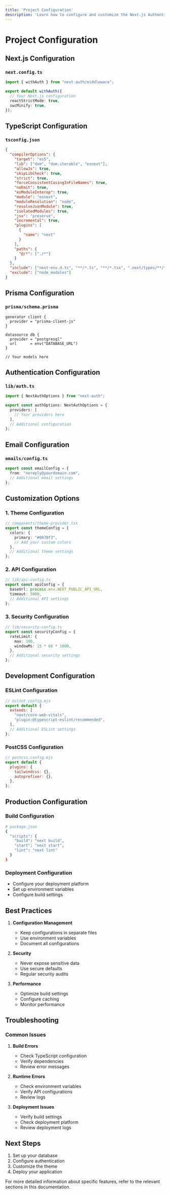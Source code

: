 ```yaml
---
title: 'Project Configuration'
description: 'Learn how to configure and customize the Next.js Authentication Starter project'
---
```


# Project Configuration

## Next.js Configuration

### `next.config.ts`
```typescript
import { withAuth } from "next-auth/middleware";

export default withAuth({
  // Your Next.js configuration
  reactStrictMode: true,
  swcMinify: true,
});
```

## TypeScript Configuration

### `tsconfig.json`
```json
{
  "compilerOptions": {
    "target": "es5",
    "lib": ["dom", "dom.iterable", "esnext"],
    "allowJs": true,
    "skipLibCheck": true,
    "strict": true,
    "forceConsistentCasingInFileNames": true,
    "noEmit": true,
    "esModuleInterop": true,
    "module": "esnext",
    "moduleResolution": "node",
    "resolveJsonModule": true,
    "isolatedModules": true,
    "jsx": "preserve",
    "incremental": true,
    "plugins": [
      {
        "name": "next"
      }
    ],
    "paths": {
      "@/*": ["./*"]
    }
  },
  "include": ["next-env.d.ts", "**/*.ts", "**/*.tsx", ".next/types/**/*.ts"],
  "exclude": ["node_modules"]
}
```

## Prisma Configuration

### `prisma/schema.prisma`
```prisma
generator client {
  provider = "prisma-client-js"
}

datasource db {
  provider = "postgresql"
  url      = env("DATABASE_URL")
}

// Your models here
```

## Authentication Configuration

### `lib/auth.ts`
```typescript
import { NextAuthOptions } from "next-auth";

export const authOptions: NextAuthOptions = {
  providers: [
    // Your providers here
  ],
  // Additional configuration
};
```

## Email Configuration

### `emails/config.ts`
```typescript
export const emailConfig = {
  from: "noreply@yourdomain.com",
  // Additional email settings
};
```

## Customization Options

### 1. Theme Configuration
```typescript
// components/theme-provider.tsx
export const themeConfig = {
  colors: {
    primary: "#0070f3",
    // Add your custom colors
  },
  // Additional theme settings
};
```

### 2. API Configuration
```typescript
// lib/api-config.ts
export const apiConfig = {
  baseUrl: process.env.NEXT_PUBLIC_API_URL,
  timeout: 5000,
  // Additional API settings
};
```

### 3. Security Configuration
```typescript
// lib/security-config.ts
export const securityConfig = {
  rateLimit: {
    max: 100,
    windowMs: 15 * 60 * 1000,
  },
  // Additional security settings
};
```

## Development Configuration

### ESLint Configuration
```javascript
// eslint.config.mjs
export default {
  extends: [
    "next/core-web-vitals",
    "plugin:@typescript-eslint/recommended",
  ],
  // Additional ESLint settings
};
```

### PostCSS Configuration
```javascript
// postcss.config.mjs
export default {
  plugins: {
    tailwindcss: {},
    autoprefixer: {},
  },
};
```

## Production Configuration

### Build Configuration
```bash
# package.json
{
  "scripts": {
    "build": "next build",
    "start": "next start",
    "lint": "next lint"
  }
}
```

### Deployment Configuration
- Configure your deployment platform
- Set up environment variables
- Configure build settings

## Best Practices

1. **Configuration Management**
   - Keep configurations in separate files
   - Use environment variables
   - Document all configurations

2. **Security**
   - Never expose sensitive data
   - Use secure defaults
   - Regular security audits

3. **Performance**
   - Optimize build settings
   - Configure caching
   - Monitor performance

## Troubleshooting

### Common Issues

1. **Build Errors**
   - Check TypeScript configuration
   - Verify dependencies
   - Review error messages

2. **Runtime Errors**
   - Check environment variables
   - Verify API configurations
   - Review logs

3. **Deployment Issues**
   - Verify build settings
   - Check deployment platform
   - Review deployment logs

## Next Steps

1. Set up your database
2. Configure authentication
3. Customize the theme
4. Deploy your application

For more detailed information about specific features, refer to the relevant sections in this documentation. 